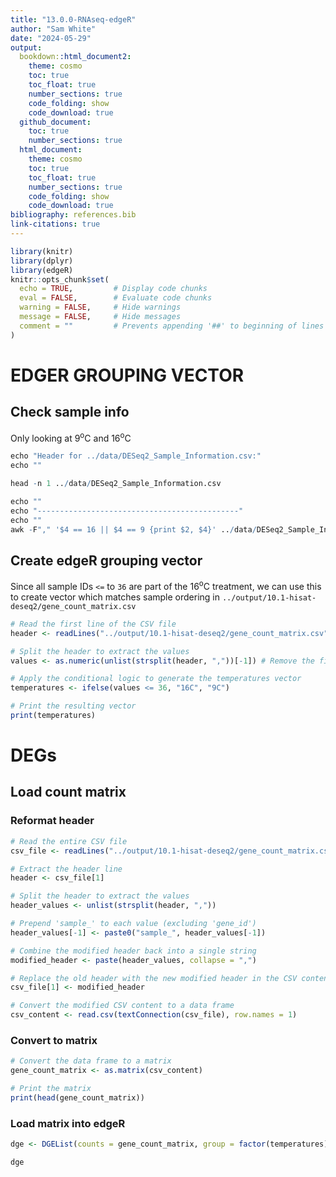 ```yaml
---
title: "13.0.0-RNAseq-edgeR"
author: "Sam White"
date: "2024-05-29"
output: 
  bookdown::html_document2:
    theme: cosmo
    toc: true
    toc_float: true
    number_sections: true
    code_folding: show
    code_download: true
  github_document:
    toc: true
    number_sections: true
  html_document:
    theme: cosmo
    toc: true
    toc_float: true
    number_sections: true
    code_folding: show
    code_download: true
bibliography: references.bib
link-citations: true
---
```


```r
library(knitr)
library(dplyr)
library(edgeR)
knitr::opts_chunk$set(
  echo = TRUE,         # Display code chunks
  eval = FALSE,        # Evaluate code chunks
  warning = FALSE,     # Hide warnings
  message = FALSE,     # Hide messages
  comment = ""         # Prevents appending '##' to beginning of lines in code output
)
```

# EDGER GROUPING VECTOR

## Check sample info

Only looking at 9<sup>o</sup>C and 16<sup>o</sup>C
```r
echo "Header for ../data/DESeq2_Sample_Information.csv:"
echo ""

head -n 1 ../data/DESeq2_Sample_Information.csv

echo ""
echo "---------------------------------------------"
echo ""
awk -F"," '$4 == 16 || $4 == 9 {print $2, $4}' ../data/DESeq2_Sample_Information.csv | sort -n -k1,1
```

## Create edgeR grouping vector

Since all sample IDs `<=` to `36` are part of the 16<sup>o</sup>C treatment, we can use this to create vector which matches sample ordering in `../output/10.1-hisat-deseq2/gene_count_matrix.csv`

```r
# Read the first line of the CSV file
header <- readLines("../output/10.1-hisat-deseq2/gene_count_matrix.csv", n = 1)

# Split the header to extract the values
values <- as.numeric(unlist(strsplit(header, ","))[-1]) # Remove the first element which is "gene_id"

# Apply the conditional logic to generate the temperatures vector
temperatures <- ifelse(values <= 36, "16C", "9C")

# Print the resulting vector
print(temperatures)
```


# DEGs

## Load count matrix

### Reformat header

```r
# Read the entire CSV file
csv_file <- readLines("../output/10.1-hisat-deseq2/gene_count_matrix.csv")

# Extract the header line
header <- csv_file[1]

# Split the header to extract the values
header_values <- unlist(strsplit(header, ","))

# Prepend 'sample_' to each value (excluding 'gene_id')
header_values[-1] <- paste0("sample_", header_values[-1])

# Combine the modified header back into a single string
modified_header <- paste(header_values, collapse = ",")

# Replace the old header with the new modified header in the CSV content
csv_file[1] <- modified_header

# Convert the modified CSV content to a data frame
csv_content <- read.csv(textConnection(csv_file), row.names = 1)

```

### Convert to matrix
```r
# Convert the data frame to a matrix
gene_count_matrix <- as.matrix(csv_content)

# Print the matrix
print(head(gene_count_matrix))

```


### Load matrix into edgeR
```r
dge <- DGEList(counts = gene_count_matrix, group = factor(temperatures))

dge

```
